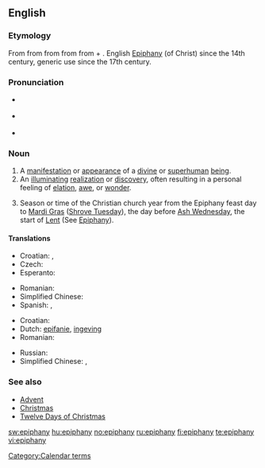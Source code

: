{{was wotd|2008|March|22}}
{{also|Epiphany}}
==English==

===Etymology===
From {{etyl|fro|en}} {{term|epiphanie|lang=fro}} from {{etyl|LL.}} {{term|epiphania|lang=la}} from {{etyl|grc|en}} {{term|ἐπιφάνεια||manifestation, striking appearance|tr=epiphaneia|lang=grc|sc=polytonic}} from {{term|ἐπιφαίνω||I appear, display|tr=epiphainō|lang=grc|sc=polytonic}} from {{term|ἐπί||upon|tr=epi|lang=grc|sc=polytonic}} + {{term|φαίνω||I shine, appear|tr=phainō|lang=grc|sc=polytonic}}. English [[Epiphany]] (of Christ) since the 14th century, generic use since the 17th century.

===Pronunciation===
* {{a|RP}} {{IPA|/ɪˈpɪf.ə.ni/|/ɛˈpɪf.ə.ni/}}
* {{a|US}} {{IPA|/ɪˈpɪf.ə.ni/|/əˈpɪf.ə.ni/}}
* {{audio|en-us-epiphany.ogg|Audio (US)}}

===Noun===
{{en-noun|epiphanies}}

# A [[manifestation]] or [[appearance]] of a [[divine]] or [[superhuman]] [[being]].
# An [[illuminating]] [[realization]] or [[discovery]], often resulting in a personal feeling of [[elation]], [[awe]], or [[wonder]].
# {{Christianity}} Season or time of the Christian church year from the Epiphany feast day to [[Mardi Gras]] ([[Shrove Tuesday]]), the day before [[Ash Wednesday]], the start of [[Lent]] (See [[Epiphany]]).

====Translations====
{{trans-top|manifestation or appearance of a divine or superhuman being}}
* Croatian: {{t-|hr|epifanija|f|alt=epifànija}}, {{t-|hr|bogojavljenje|n|alt=bogojávljēnje}}
* Czech: {{t-|cs|zjevení|n}}
* Esperanto: {{t|eo|epifanio|xs=Esperanto}}
{{trans-mid}}
* Romanian: {{t-|ro|epifanie|n}}
* Simplified Chinese: {{tø|zh-cn|主显节}}
* Spanish: {{t+|es|epifanía|f}}, {{t+|es|manifestación|f}}
{{trans-bottom}}

{{trans-top|illuminating realization or discovery}}
* Croatian: {{t-|hr|epifanija|f|alt=epifànija}}
* Dutch: [[epifanie]], [[ingeving]] {{n}}
* Romanian: {{t-|ro|epifanie|n}}
{{trans-mid}}
* Russian: {{t+|ru|прозрение|n}}
* Simplified Chinese: {{tø|zh-cn|洞察}},  {{tø|zh-cn|领悟}}
{{trans-bottom}}

===See also===
* [[Advent]]
* [[Christmas]]
* [[Twelve Days of Christmas]]

[[Category:Calendar terms]]

[[sw:epiphany]]
[[hu:epiphany]]
[[no:epiphany]]
[[ru:epiphany]]
[[fi:epiphany]]
[[te:epiphany]]
[[vi:epiphany]]
